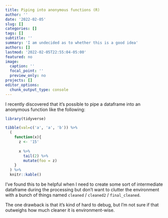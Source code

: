 ```yaml
---
title: Piping into anonymous functions (R)
author: ''
date: '2022-02-05'
slug: []
categories: []
tags: []
subtitle: ''
summary: 'I am undecided as to whether this is a good idea'
authors: []
lastmod: '2022-02-05T22:55:04-05:00'
featured: no
image:
  caption: ''
  focal_point: ''
  preview_only: no
projects: []
editor_options: 
  chunk_output_type: console
---
```


I recently discovered that it's possible to pipe a dataframe into an anonymous function like the following:

```r
library(tidyverse)

tibble(val=c('a', 'a', 'b')) %>% 
  (
    function(x){
      z <- '15'
      
      x %>%
        tail(2) %>% 
        mutate(foo = z)
    }
  ) %>% 
  knitr::kable()
```

I've found this to be helpful when I need to create some sort of intermediate dataframe during the processing but don't want to clutter the environment with a bunch of things named `cleaned` / `cleaned2` / `final_cleaned`.

The one drawback is that it's kind of hard to debug, but I'm not sure if that outweighs how much cleaner it is environment-wise.